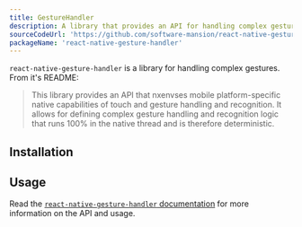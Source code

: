 ```yaml
---
title: GestureHandler
description: A library that provides an API for handling complex gestures.
sourceCodeUrl: 'https://github.com/software-mansion/react-native-gesture-handler'
packageName: 'react-native-gesture-handler'
---
```



`react-native-gesture-handler` is a library for handling complex gestures. From it's README:

> This library provides an API that nxenvses mobile platform-specific native capabilities of touch and gesture handling and recognition. It allows for defining complex gesture handling and recognition logic that runs 100% in the native thread and is therefore deterministic.

<PlatformsSection android emulator ios simulator web />

## Installation

<APIInstallSection href="https://docs.swmansion.com/react-native-gesture-handler/docs/fundamentals/installation" />

## Usage

Read the [`react-native-gesture-handler` documentation](https://docs.swmansion.com/react-native-gesture-handler/) for more information on the API and usage.
